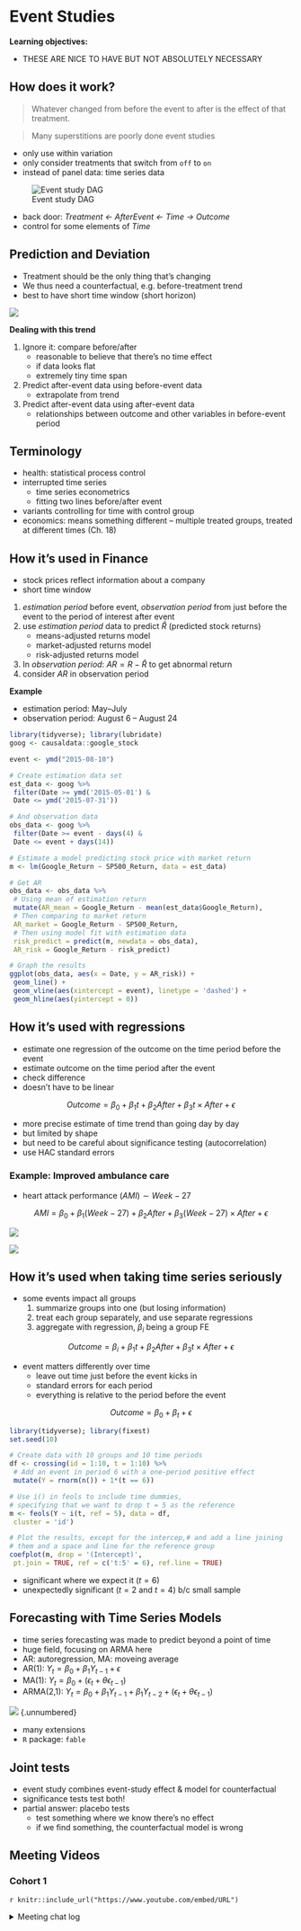 # Event Studies

**Learning objectives:**

-   THESE ARE NICE TO HAVE BUT NOT ABSOLUTELY NECESSARY

## How does it work?

> Whatever changed from before the event to after is the effect of that treatment.

> Many superstitions are poorly done event studies

-   only use within variation
-   only consider treatments that switch from `off` to `on`
-   instead of panel data: time series data

![Event study DAG](images/ch17_event-studies/eventstudies-dag-1.png)

-   back door: *Treatment \<- AfterEvent \<- Time -\> Outcome*
-   control for some elements of *Time*

## Prediction and Deviation

-   Treatment should be the only thing that's changing
-   We thus need a counterfactual, e.g. before-treatment trend
-   best to have short time window (short horizon)

![](images/ch17_event-studies/eventstudies-twoexamples-1.png)

**Dealing with this trend**

1.  Ignore it: compare before/after
    -   reasonable to believe that there's no time effect
    -   if data looks flat
    -   extremely tiny time span
2.  Predict after-event data using before-event data
    -   extrapolate from trend
3.  Predict after-event data using after-event data
    -   relationships between outcome and other variables in before-event period

## Terminology

-   health: statistical process control
-   interrupted time series
    -   time series econometrics
    -   fitting two lines before/after event
-   variants controlling for time with control group
-   economics: means something different – multiple treated groups, treated at different times (Ch. 18)

## How it's used in Finance

-   stock prices reflect information about a company
-   short time window

1.  *estimation period* before event, *observation period* from just before the event to the period of interest after event
2.  use *estimation period* data to predict $\hat{R}$ (predicted stock returns)
    -   means-adjusted returns model
    -   market-adjusted returns model
    -   risk-adjusted returns model
3.  In *observation period*: $AR = R - \hat{R}$ to get abnormal return
4.  consider *AR* in observation period

**Example**

-   estimation period: May--July
-   observation period: August 6 -- August 24

```r
library(tidyverse); library(lubridate)
goog <- causaldata::google_stock

event <- ymd("2015-08-10")

# Create estimation data set
est_data <- goog %>%
 filter(Date >= ymd('2015-05-01') &
 Date <= ymd('2015-07-31'))

# And observation data
obs_data <- goog %>%
 filter(Date >= event - days(4) & 
 Date <= event + days(14))

# Estimate a model predicting stock price with market return
m <- lm(Google_Return ~ SP500_Return, data = est_data)

# Get AR
obs_data <- obs_data %>%
 # Using mean of estimation return
 mutate(AR_mean = Google_Return - mean(est_data$Google_Return),
 # Then comparing to market return
 AR_market = Google_Return - SP500_Return,
 # Then using model fit with estimation data
 risk_predict = predict(m, newdata = obs_data),
 AR_risk = Google_Return - risk_predict)

# Graph the results
ggplot(obs_data, aes(x = Date, y = AR_risk)) + 
 geom_line() + 
 geom_vline(aes(xintercept = event), linetype = 'dashed') + 
 geom_hline(aes(yintercept = 0))
```

## How it's used with regressions

-   estimate one regression of the outcome on the time period before the event
-   estimate outcome on the time period after the event
-   check difference
-   doesn't have to be linear

$$
Outcome = \beta_0 + \beta_1 t + \beta_2 After + \beta_3 t \times After + \epsilon
$$

-   more precise estimate of time trend than going day by day
-   but limited by shape
-   but need to be careful about significance testing (autocorrelation)
-   use HAC standard errors

### Example: Improved ambulance care

-   heart attack performance $(AMI) \sim  Week - 27$

$$
AMI = \beta_0 + \beta_1 (Week - 27) + \beta_2 After + \beta_3 (Week-27) \times After + \epsilon
$$

![](images/ch17_event-studies/eventstudies-ambulances-1.png)

![](images/ch17_event-studies/table-ambulance.PNG)

## How it's used when taking time series seriously

-   some events impact all groups
    1.  summarize groups into one (but losing information)
    2.  treat each group separately, and use separate regressions
    3.  aggregate with regression, $\beta_i$ being a group FE

$$
Outcome = \beta_i + \beta_1t + \beta_2 After + \beta_3 t \times After + \epsilon
$$

-   event matters differently over time
    -   leave out time just before the event kicks in
    -   standard errors for each period
    -   everything is relative to the period before the event

$$
Outcome = \beta_0 + \beta_t + \epsilon
$$

```r
library(tidyverse); library(fixest)
set.seed(10)

# Create data with 10 groups and 10 time periods
df <- crossing(id = 1:10, t = 1:10) %>%
 # Add an event in period 6 with a one-period positive effect
 mutate(Y = rnorm(n()) + 1*(t == 6))

# Use i() in feols to include time dummies,
# specifying that we want to drop t = 5 as the reference
m <- feols(Y ~ i(t, ref = 5), data = df,
 cluster = 'id')

# Plot the results, except for the intercep,# and add a line joining 
# them and a space and line for the reference group
coefplot(m, drop = '(Intercept)',
 pt.join = TRUE, ref = c('t:5' = 6), ref.line = TRUE)
```

-   significant where we expect it ($t = 6$)
-   unexpectedly significant ($t = 2$ and $t = 4$) b/c small sample

## Forecasting with Time Series Models

-   time series forecasting was made to predict beyond a point of time
-   huge field, focusing on ARMA here
-   AR: autoregression, MA: moveing average
-   AR(1): $Y_t = \beta_0 + \beta_1 Y_{t-1} + \epsilon$
-   MA(1): $Y_t = \beta_0 + (\epsilon_t + \theta\epsilon_{t-1})$
-   ARMA(2,1): $Y_t = \beta_0 + \beta_1 Y_{t-1} + \beta_1 Y_{t-2}  + (\epsilon_t + \theta\epsilon_{t-1})$

![](images/ch17_event-studies/eventstudies-arma-1.png) {.unnumbered}

-   many extensions
-   `R` package: `fable`

## Joint tests

-   event study combines event-study effect & model for counterfactual
-   significance tests test both!
-   partial answer: placebo tests
    -   test something where we know there's no effect
    -   if we find something, the counterfactual model is wrong

## Meeting Videos {.unnumbered}

### Cohort 1 {.unnumbered}

`r knitr::include_url("https://www.youtube.com/embed/URL")`

<details>

<summary>Meeting chat log</summary>

```         
LOG
```

</details>
